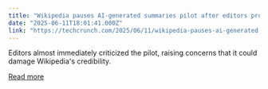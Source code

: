 ```yaml
---
title: "Wikipedia pauses AI-generated summaries pilot after editors protest"
date: "2025-06-11T18:01:41.000Z"
link: "https://techcrunch.com/2025/06/11/wikipedia-pauses-ai-generated-summaries-pilot-after-editors-protest/"
---
```


Editors almost immediately criticized the pilot, raising concerns that it could damage Wikipedia's credibility. 

[Read more](https://techcrunch.com/2025/06/11/wikipedia-pauses-ai-generated-summaries-pilot-after-editors-protest/)
